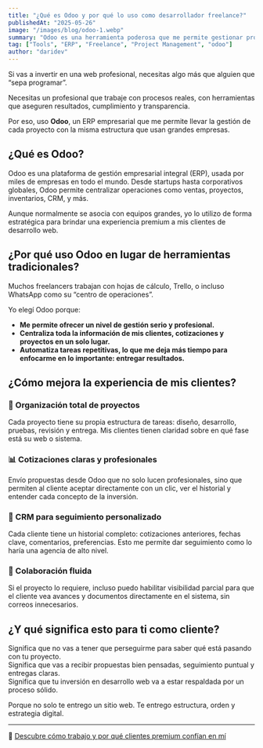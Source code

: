 ```yaml
---
title: "¿Qué es Odoo y por qué lo uso como desarrollador freelance?"
publishedAt: "2025-05-26"
image: "/images/blog/odoo-1.webp"
summary: "Odoo es una herramienta poderosa que me permite gestionar proyectos de manera eficiente y profesional."
tag: ["Tools", "ERP", "Freelance", "Project Management", "odoo"]
author: "daridev"
---
```


Si vas a invertir en una web profesional, necesitas algo más que alguien que “sepa programar”.

Necesitas un profesional que trabaje con procesos reales, con herramientas que aseguren resultados, cumplimiento y transparencia.

Por eso, uso **Odoo**, un ERP empresarial que me permite llevar la gestión de cada proyecto con la misma estructura que usan grandes empresas.  

## ¿Qué es Odoo?

Odoo es una plataforma de gestión empresarial integral (ERP), usada por miles de empresas en todo el mundo. Desde startups hasta corporativos globales, Odoo permite centralizar operaciones como ventas, proyectos, inventarios, CRM, y más.

Aunque normalmente se asocia con equipos grandes, yo lo utilizo de forma estratégica para brindar una experiencia premium a mis clientes de desarrollo web.

## ¿Por qué uso Odoo en lugar de herramientas tradicionales?

Muchos freelancers trabajan con hojas de cálculo, Trello, o incluso WhatsApp como su “centro de operaciones”.

Yo elegí Odoo porque:

- **Me permite ofrecer un nivel de gestión serio y profesional.**  
- **Centraliza toda la información de mis clientes, cotizaciones y proyectos en un solo lugar.**  
- **Automatiza tareas repetitivas, lo que me deja más tiempo para enfocarme en lo importante: entregar resultados.**

## ¿Cómo mejora la experiencia de mis clientes?

### 🧩 Organización total de proyectos  
Cada proyecto tiene su propia estructura de tareas: diseño, desarrollo, pruebas, revisión y entrega. Mis clientes tienen claridad sobre en qué fase está su web o sistema.

### 📊 Cotizaciones claras y profesionales  
Envío propuestas desde Odoo que no solo lucen profesionales, sino que permiten al cliente aceptar directamente con un clic, ver el historial y entender cada concepto de la inversión.

### 👥 CRM para seguimiento personalizado  
Cada cliente tiene un historial completo: cotizaciones anteriores, fechas clave, comentarios, preferencias. Esto me permite dar seguimiento como lo haría una agencia de alto nivel.

### 🤝 Colaboración fluida  
Si el proyecto lo requiere, incluso puedo habilitar visibilidad parcial para que el cliente vea avances y documentos directamente en el sistema, sin correos innecesarios.

## ¿Y qué significa esto para ti como cliente?

Significa que no vas a tener que perseguirme para saber qué está pasando con tu proyecto.  
Significa que vas a recibir propuestas bien pensadas, seguimiento puntual y entregas claras.  
Significa que tu inversión en desarrollo web va a estar respaldada por un proceso sólido.

Porque no solo te entrego un sitio web. Te entrego estructura, orden y estrategia digital.

---

🔗 [Descubre cómo trabajo y por qué clientes premium confían en mí](/about)
